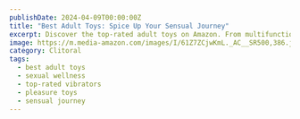 ---
publishDate: 2024-04-09T00:00:00Z
title: "Best Adult Toys: Spice Up Your Sensual Journey"
excerpt: Discover the top-rated adult toys on Amazon. From multifunctional vibrators to compact, single-purpose devices, our selection has something for everyone. Spice up your sensual journey with our meticulously picked items.
image: https://m.media-amazon.com/images/I/61Z7ZCjwKmL._AC__SR500,386.jpg
category: Clitoral
tags:
  - best adult toys
  - sexual wellness
  - top-rated vibrators
  - pleasure toys
  - sensual journey
---
